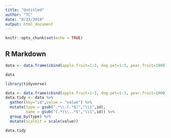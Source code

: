 ```yaml
---
title: "Untitled"
author: "TC"
date: "8/23/2018"
output: html_document
---
```


```r
knitr::opts_chunk$set(echo = TRUE)
```

## R Markdown

```r
data <- data.frame(cbind(apple.fruit=1:3, dog.pet=1:3, pear.fruit=10001:10003, cat.pet=11:13))

data
```

```r
library(tidyverse)

data <- data.frame(cbind(apple.fruit=1:3, dog.pet=1:3, pear.fruit=10001:10003, cat.pet=11:13))
data.tidy <- data %>%
  gather(key="id",value = "value") %>%
  mutate(type = gsub(".*\\.(.*$)","\\1",id),
         name = gsub("(.*)\\..*$","\\1",id)) %>%
  group_by(type) %>%
  mutate(scaleit = scale(value))

data.tidy

```

